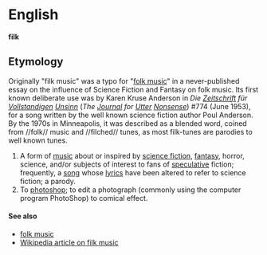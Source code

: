 =English=
'''filk'''

==Etymology==
Originally "filk music" was a typo for "[[folk music]]" in a never-published essay on the influence of Science Fiction and Fantasy on folk music. Its first known deliberate use was by Karen Kruse Anderson in ''Die [[Zeitschrift]] für [[Vollstandig]]en [[Unsinn]]'' (''The [[Journal]] for [[Utter]] [[Nonsense]]'') #774 (June 1953), for a song written by the well known science fiction author Poul Anderson.  By the 1970s in Minneapolis, it was described as a blended word, coined from //folk// music and //filched// tunes, as most filk-tunes are parodies to well known tunes. 

# A form of [[music]] about or inspired by [[science fiction]], [[fantasy]], horror, science, and/or subjects of interest to fans of [[speculative]] fiction; frequently, a [[song]] whose [[lyric]]s have been altered to refer to science fiction; a parody.
# To [[photoshop]]; to edit a photograph (commonly using the computer program PhotoShop) to comical effect.

====See also====

* [[folk music]]
* [[w:filk music|Wikipedia article on filk music]]